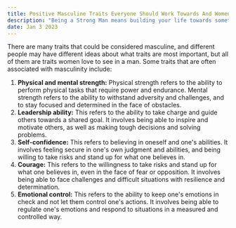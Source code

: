 ```yaml
---
title: Positive Masculine Traits Everyone Should Work Towards And Women Love
description: "Being a Strong Man means building your life towards something special, something meaningful."
date: Jan 3 2023
---
```


There are many traits that could be considered masculine, and different people may have different ideas about what traits are most important, but all of them are traits women love to see in a man. Some traits that are often associated with masculinity include:

1. **Physical and mental strength:** Physical strength refers to the ability to perform physical tasks that require power and endurance. Mental strength refers to the ability to withstand adversity and challenges, and to stay focused and determined in the face of obstacles.
2. **Leadership ability:** This refers to the ability to take charge and guide others towards a shared goal. It involves being able to inspire and motivate others, as well as making tough decisions and solving problems.
3. **Self-confidence:** This refers to believing in oneself and one's abilities. It involves feeling secure in one's own judgment and abilities, and being willing to take risks and stand up for what one believes in.
4. **Courage:** This refers to the willingness to take risks and stand up for what one believes in, even in the face of fear or opposition. It involves being able to face challenges and difficult situations with resilience and determination.
5. **Emotional control:** This refers to the ability to keep one's emotions in check and not let them control one's actions. It involves being able to regulate one's emotions and respond to situations in a measured and controlled way.
